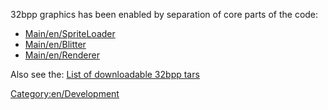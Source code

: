 32bpp graphics has been enabled by separation of core parts of the code:

* [[Main/en/SpriteLoader]]
* [[Main/en/Blitter]]
* [[Main/en/Renderer]]

Also see the: [[Main/en/List of downloadable 32 bpp tars|List of downloadable 32bpp tars]]

[[Category:en/Development]]